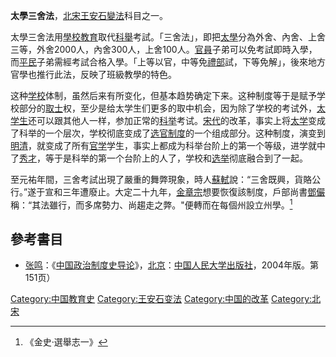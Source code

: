 '''太學三舍法'''，[[北宋|北宋]][[王安石變法|王安石變法]]科目之一。

太學三舍法用[[學校|學校]][[教育|教育]]取代[[科舉|科舉]]考試。「三舍法」，即把[[太學|太學]]分為外舍、內舍、上舍三等，外舍2000人，內舍300人，上舍100人。[[官員|官員]]子弟可以免考試即時入學，而[[平民|平民]]子弟需經考試合格入學。「上等以官，中等免[[禮部|禮部]]試，下等免解」，後來地方官學也推行此法，反映了班級教學的特色。

这种[[学校|学校]]体制，虽然后来有所变化，但基本趋势确定下来。这种制度等于是赋予学校部分的[[取士|取士]]权，至少是给太学生们更多的取中机会，因为除了学校的考试外，[[太学生|太学生]]还可以跟其他人一样，参加正常的[[科举|科举]]考试。[[宋代|宋代]]的改革，事实上将[[太学|太学]]变成了科举的一个层次，学校彻底变成了[[选官|选官]][[制度|制度]]的一个组成部分。这种制度，演变到[[明|明]][[清|清]]，就变成了所有[[官学|官学]]学生，事实上都成为科举台阶上的第一个等级，进学就中了[[秀才|秀才]]，等于是科举的第一个台阶上的人了，学校和[[选举|选举]]彻底融合到了一起。

至元祐年間，三舍考試出現了嚴重的舞弊現象，時人[[苏轼|蘇軾]]說：“三舍既興，貨賂公行。”遂于宣和三年遭廢止。大定二十九年，[[金章宗|金章宗]]想要恢復該制度，戶部尚書[[鄧儼|鄧儼]]稱：“其法雖行，而多席勢力、尚趨走之弊。"便轉而在每個州設立州學。<ref>《金史·選舉志一》</ref>

==參考書目==
{{Reflist}}
*[[张鸣|张鸣]]：《[[中国政治制度史导论|中国政治制度史导论]]》，[[北京|北京]]：[[中国人民大学出版社|中国人民大学出版社]]，2004年版。第151页）

{{熙寧變法}}
[[Category:中国教育史|Category:中国教育史]]
[[Category:王安石变法|Category:王安石变法]]
[[Category:中国的改革|Category:中国的改革]]
[[Category:北宋|Category:北宋]]